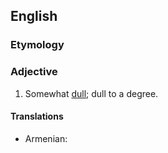 ==English==

===Etymology===
{{suffix|en|dull|ish}}

===Adjective===
{{en-adj}}

# Somewhat [[dull]]; dull to a degree.

====Translations====
{{trans-top|somewhat dull}}
* Armenian: {{t|hy|տաղտկավուն}}
{{trans-mid}}
{{trans-bottom}}